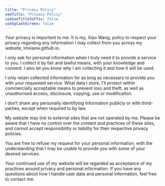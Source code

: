 ```yaml
---
title: "Privacy Policy"
seoTitle: "Privacy Policy"
useSeoTitleSuffix: false
useSplashScreen: false
---
```


Your privacy is important to me. It is my, Xiao Wang, policy to respect your privacy regarding any information I may collect from you across my website, imxiaow.github.io.

I only ask for personal information when I truly need it to provide a service to you. I collect it by fair and lawful means, with your knowledge and consent. I also let you know why I am collecting it and how it will be used.

I only retain collected information for as long as necessary to provide you with your requested service. What data I store, I'll protect within commercially acceptable means to prevent loss and theft, as well as unauthorised access, disclosure, copying, use or modification.

I don’t share any personally identifying information publicly or with third-parties, except when required to by law.

My website may link to external sites that are not operated by me. Please be aware that I have no control over the content and practices of these sites, and cannot accept responsibility or liability for their respective privacy policies.

You are free to refuse my request for your personal information, with the understanding that I may be unable to provide you with some of your desired services.

Your continued use of my website will be regarded as acceptance of my practices around privacy and personal information. If you have any questions about how I handle user data and personal information, feel free to contact me.
